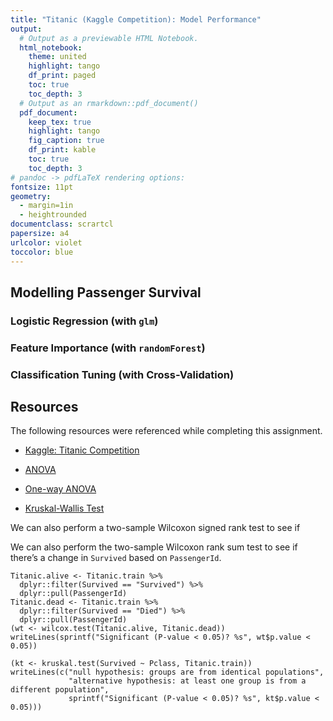 ```yaml
---
title: "Titanic (Kaggle Competition): Model Performance"
output: 
  # Output as a previewable HTML Notebook.
  html_notebook:
    theme: united
    highlight: tango
    df_print: paged
    toc: true
    toc_depth: 3
  # Output as an rmarkdown::pdf_document()
  pdf_document:
    keep_tex: true
    highlight: tango
    fig_caption: true
    df_print: kable
    toc: true
    toc_depth: 3
# pandoc -> pdfLaTeX rendering options:
fontsize: 11pt
geometry:
  - margin=1in
  - heightrounded
documentclass: scrartcl
papersize: a4
urlcolor: violet
toccolor: blue
---
```



## Modelling Passenger Survival

### Logistic Regression (with `glm`)

### Feature Importance (with `randomForest`)

### Classification Tuning (with Cross-Validation)

## Resources

The following resources were referenced while completing this assignment.

- [Kaggle: Titanic Competition](https://www.kaggle.com/c/titanic/overview)

- [ANOVA](https://www.statisticssolutions.com/free-resources/directory-of-statistical-analyses/anova/)
- [One-way ANOVA](https://www.statisticssolutions.com/free-resources/directory-of-statistical-analyses/one-way-anova/)

- [Kruskal-Wallis Test](https://www.statisticssolutions.com/free-resources/directory-of-statistical-analyses/kruskal-wallis-test/)


<!-- 
    - Correlation Reference: https://stats.stackexchange.com/questions/484299/how-to-check-the-correlation-between-categorical-and-numeric-independent-variabl
    - Visualization: http://www.sthda.com/english/wiki/correlation-test-between-two-variables-in-r#visualize-your-data-using-scatter-plots 
-->


We can also perform a two-sample Wilcoxon signed rank test to see if 


We can also perform the two-sample Wilcoxon rank sum test to see if there's a change in `Survived` based on `PassengerId`.

```
Titanic.alive <- Titanic.train %>%
  dplyr::filter(Survived == "Survived") %>%
  dplyr::pull(PassengerId)
Titanic.dead <- Titanic.train %>%
  dplyr::filter(Survived == "Died") %>%
  dplyr::pull(PassengerId)
(wt <- wilcox.test(Titanic.alive, Titanic.dead))
writeLines(sprintf("Significant (P-value < 0.05)? %s", wt$p.value < 0.05))
```

```
(kt <- kruskal.test(Survived ~ Pclass, Titanic.train))
writeLines(c("null hypothesis: groups are from identical populations",
             "alternative hypothesis: at least one group is from a different population",
             sprintf("Significant (P-value < 0.05)? %s", kt$p.value < 0.05)))
```
